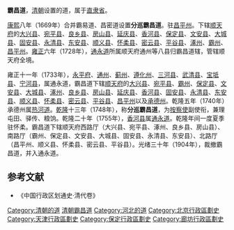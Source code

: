 '''霸昌道'''，[[清朝|清朝]]设置的道，属于[[直隶省|直隶省]]。

[[康熙|康熙]]八年（1669年）合并霸易道、昌密道设置'''分巡霸昌道'''。驻[[昌平州|昌平州]]。下辖[[顺天府|顺天府]]的[[大兴县_(金朝)|大兴县]]、[[宛平县|宛平县]]、[[良乡县|良乡县]]、[[房山县|房山县]]、[[延庆县|延庆县]]、[[香河县|香河县]]、[[保定县|保定县]]、[[文安县|文安县]]、[[大城县|大城县]]、[[固安县|固安县]]、[[永清县|永清县]]、[[东安县|东安县]]、[[顺义县|顺义县]]、[[怀柔县|怀柔县]]、[[密云县|密云县]]、[[平谷县|平谷县]]、[[涿州|涿州]]、[[霸州|霸州]]、[[昌平州|昌平州]]。[[雍正|雍正]]六年（1728年），[[通永道|通永道]]所属顺天府通州等八县归霸昌道辖，管辖顺天府全境。

雍正十一年（1733年），[[永平府|永平府]]、[[通州_(北京)|通州]]、[[蓟州|蓟州]]、[[遵化州|遵化州]]、[[三河县|三河县]]、[[武清县|武清县]]、[[宝坻县|宝坻县]]、[[宁河县|宁河县]]，属通永道，霸昌道下辖[[顺天府|顺天府]]的[[大兴县_(金朝)|大兴县]]、[[宛平县|宛平县]]、[[霸州|霸州]]、[[保定县|保定县]]、[[文安县|文安县]]、[[大城县|大城县]]、[[涿州|涿州]]、[[良乡县|良乡县]]、[[房山县|房山县]]、[[延庆县|延庆县]]、[[香河县|香河县]]、[[固安县|固安县]]、[[永清县|永清县]]、[[东安县|东安县]]、[[顺义县|顺义县]]、[[怀柔县|怀柔县]]、[[密云县|密云县]]、[[平谷县|平谷县]]、[[昌平州|昌平州]]以及[[承德府|承德州]]。乾隆五年（1740年）承德州属[[热河道|热河道]]。[[乾隆|乾隆]]十三年（1748年），称'''分巡霸昌道'''，为[[按察使|按察使]]副使衔，兼理屯田、驿传、粮饷。乾隆二十年（1755年），[[香河县|香河县]]属[[通永道|通永道]]。乾隆年间一度夏季驻怀柔。霸昌道下辖顺天府西路厅（大兴县、宛平县、涿州、良乡县、房山县）、南路厅（霸州、保定县、文安县、大城县、固安县、永清县、东安县）、北路厅（昌平州、顺义县、怀柔县、密云县、平谷县）。光绪三十年（1904年），裁撤霸昌道，并入通永道。

== 参考文献 ==
* 《中国行政区划通史·清代卷》

{{直隸省行政區劃|nocat}}
{{清朝巡守道|nocat}}
{{河北省历史二级政区|nocat}}
[[Category:清朝的道|Category:清朝的道]]
[[Category:清朝霸昌道|]]
[[Category:河北的道|Category:河北的道]]
[[Category:北京行政區劃史|Category:北京行政區劃史]]
[[Category:天津行政區劃史|Category:天津行政區劃史]]
[[Category:保定行政區劃史|Category:保定行政區劃史]]
[[Category:廊坊行政區劃史|Category:廊坊行政區劃史]]